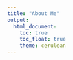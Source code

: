 ```yaml
---
title: "About Me"
output: 
  html_document:
    toc: true
    toc_float: true
    theme: cerulean
---
```


## 
